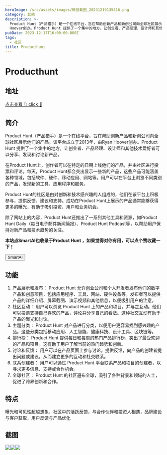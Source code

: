 ```yaml
---
heroImage: /src/assets/images/微信截图_20231219135816.png
category: 其他
description: >-
  Product Hunt（产品猎手）是一个在线平台，旨在帮助创新产品和新创公司向全球社区展示他们的产品。该平台成立于2013年，由Ryan
  Hoover创办。Product Hunt 提供了一个集中的地方，让创业者、产品经理、设计师和其他技术爱好者可以分享、发现和讨论新产品。
pubDate: 2023-12-17T16:00:00.000Z
tags:
  - 社区
title: Producthunt
---
```


# Producthunt

## 地址

<a href="https://www.producthunt.com/" target="_blank">
  <div class="tooltip-container">
    <span class="text">点击查看 👆</span>
    <span> click 👋</span>
  </div>
</a>

## 简介

Product Hunt（产品猎手）是一个在线平台，旨在帮助创新产品和新创公司向全球社区展示他们的产品。该平台成立于2013年，由Ryan Hoover创办。Product Hunt 提供了一个集中的地方，让创业者、产品经理、设计师和其他技术爱好者可以分享、发现和讨论新产品。

在Product Hunt上，创作者可以在特定的日期上线他们的产品，并由社区进行投票和评论。每天，Product Hunt都会突出显示一些新的产品，这些产品可能涵盖各种领域，包括软件、硬件、移动应用、网站等。用户可以在平台上浏览不同类别的产品，发现新的工具、应用程序和服务。

Product Hunt的社区是由对创新和技术感兴趣的人组成的，他们在该平台上积极参与，提供反馈、建议和支持。成功在Product Hunt上展示的产品通常能够获得更多的曝光，有助于吸引投资、用户和业务机会。

除了网站上的内容，Product Hunt还推出了一系列其他工具和资源，如Product Hunt Daily（每日电子邮件新闻简报）、Product Hunt Podcast等，以帮助用户保持对新产品和技术趋势的关注。

**本站点SmartAI也收录于Product Hunt ，如果觉得对你有用，可以点个赞收藏一下！**

<a href="https://www.producthunt.com/posts/smartai" target="_blank"><button class="xbutton">SmartAI</button></a>

## 功能

1. 产品展示和发布： Product Hunt 允许创业公司和个人开发者发布他们的数字产品和创意项目，包括应用程序、工具、网站、硬件设备等。发布者可以提供产品的详细介绍、屏幕截图、演示视频和其他信息，以便吸引用户的注意。
2. 社区互动： 用户可以浏览 Product Hunt 上的产品和项目，并与之互动。他们可以投票支持自己喜欢的产品，评论并分享自己的看法。这种社交互动有助于产品的曝光和讨论。
3. 主题分类： Product Hunt 对产品进行分类，以便用户更容易找到感兴趣的产品。这些分类包括移动应用、人工智能、健康科技、设计工具、区块链等。
4. 排行榜： Product Hunt 提供每日和每周的热门产品排行榜，突出了最受欢迎的产品和项目。这有助于用户了解当前的热门趋势和创新。
5. 讨论和反馈： 用户可以在产品页面上参与讨论，提供反馈，向产品的创建者提出问题或建议，从而建立更多的互动和社交联系。
6. 联系创建者： 用户可以通过 Product Hunt 平台联系产品和项目的创建者，以寻求更多信息、支持或合作机会。
7. 全球社区： Product Hunt 的社区遍布全球，吸引了各种背景和领域的人士，促进了跨界创新和合作。

## 特点

曝光和可见性超越想象，社区中的活跃反馈，与合作伙伴和投资人相遇，品牌建设与客户获取，用户反馈与产品优化

## 截图

![](/src/assets/images/微信截图_20231219135816.png)![](/src/assets/images/微信截图_20231219135825.png)![](/src/assets/images/微信截图_20231219135841.png)
